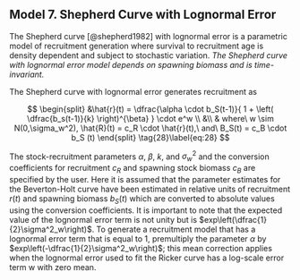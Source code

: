 ## Model 7. Shepherd Curve with Lognormal Error {.unnumbered}

The Shepherd curve [@shepherd1982] with lognormal error is a parametric model of recruitment generation where survival to recruitment age is density dependent and subject to stochastic variation. *The Shepherd curve with lognormal error model depends on spawning biomass and is time-invariant.*

The Shepherd curve with lognormal error generates recruitment as

$$
\begin{split}
&\hat{r}(t) = \dfrac{\alpha \cdot b_S(t-1)}{ 1 + \left( \dfrac{b_s(t-1)}{k} \right)^{\beta} } \cdot e^w \\
&\\
& where\ w \sim N(0,\sigma_w^2), \hat{R}(t) =  c_R \cdot \hat{r}(t),\ and\ B_S(t) = c_B \cdot b_S (t)
\end{split}
\tag{28}\label{eq:28}
$$

The stock-recruitment parameters $\alpha$, $\beta$, $k$, and $\sigma^2_w$ and the conversion coefficients for recruitment $c_R$ and spawning stock biomass $c_B$ are specified by the user. Here it is assumed that the parameter estimates for the Beverton-Holt curve have been estimated in relative units of recruitment $r(t)$ and spawning biomass $b_S(t)$ which are converted to absolute values using the conversion coefficients. It is important to note that the expected value of the lognormal error term is not unity but is $exp\left(\dfrac{1}{2}\sigma^2_w\right)$. To generate a recruitment model that has a lognormal error term that is equal to 1, premultiply the parameter $\alpha$ by $exp\left(-\dfrac{1}{2}\sigma^2_w\right)$; this mean correction applies when the lognormal error used to fit the Ricker curve has a log-scale error term w with zero mean.
